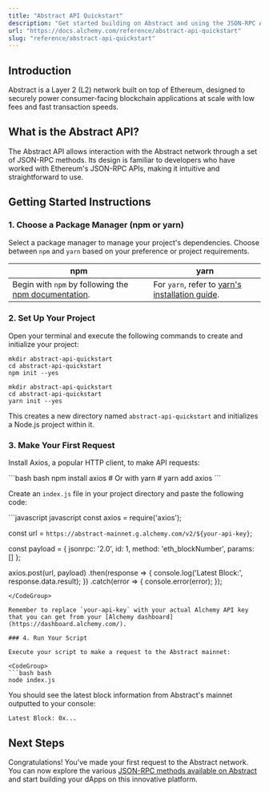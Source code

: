 ```yaml
---
title: "Abstract API Quickstart"
description: "Get started building on Abstract and using the JSON-RPC API"
url: "https://docs.alchemy.com/reference/abstract-api-quickstart"
slug: "reference/abstract-api-quickstart"
---
```


## Introduction

Abstract is a Layer 2 (L2) network built on top of Ethereum, designed to securely power consumer-facing blockchain applications at scale with low fees and fast transaction speeds.

## What is the Abstract API?

The Abstract API allows interaction with the Abstract network through a set of JSON-RPC methods. Its design is familiar to developers who have worked with Ethereum's JSON-RPC APIs, making it intuitive and straightforward to use.

## Getting Started Instructions

### 1. Choose a Package Manager (npm or yarn)

Select a package manager to manage your project's dependencies. Choose between `npm` and `yarn` based on your preference or project requirements.

| npm                                                                                                                       | yarn                                                                                                |
| ------------------------------------------------------------------------------------------------------------------------- | --------------------------------------------------------------------------------------------------- |
| Begin with `npm` by following the [npm documentation](https://docs.npmjs.com/downloading-and-installing-node-js-and-npm). | For `yarn`, refer to [yarn's installation guide](https://classic.yarnpkg.com/lang/en/docs/install). |

### 2. Set Up Your Project

Open your terminal and execute the following commands to create and initialize your project:

```shell
mkdir abstract-api-quickstart
cd abstract-api-quickstart
npm init --yes
```

```shell
mkdir abstract-api-quickstart
cd abstract-api-quickstart
yarn init --yes
```

This creates a new directory named `abstract-api-quickstart` and initializes a Node.js project within it.

### 3. Make Your First Request

Install Axios, a popular HTTP client, to make API requests:

<CodeGroup>
  ```bash bash
  npm install axios
  # Or with yarn
  # yarn add axios
  ```
</CodeGroup>

Create an `index.js` file in your project directory and paste the following code:

<CodeGroup>
  ```javascript javascript
  const axios = require('axios');

  const url = `https://abstract-mainnet.g.alchemy.com/v2/${your-api-key}`;

  const payload = {
    jsonrpc: '2.0',
    id: 1,
    method: 'eth_blockNumber',
    params: []
  };

  axios.post(url, payload)
    .then(response => {
      console.log('Latest Block:', response.data.result);
    })
    .catch(error => {
      console.error(error);
    });
  ```
</CodeGroup>

Remember to replace `your-api-key` with your actual Alchemy API key that you can get from your [Alchemy dashboard](https://dashboard.alchemy.com/).

### 4. Run Your Script

Execute your script to make a request to the Abstract mainnet:

<CodeGroup>
  ```bash bash
  node index.js
  ```
</CodeGroup>

You should see the latest block information from Abstract's mainnet outputted to your console:

```shell
Latest Block: 0x...
```

## Next Steps

Congratulations! You've made your first request to the Abstract network. You can now explore the various [JSON-RPC methods available on Abstract](/reference/abstract-api-endpoints) and start building your dApps on this innovative platform.
